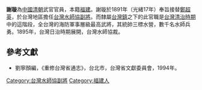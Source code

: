 '''謝璇'''為[[中國|中國]][[清朝|清朝]]武官官員，本籍[[福建|福建]]。謝璇於1891年（光緒17年）奉旨接替[[鄭超英|鄭超英]]，於台灣地區擔任[[台灣水師協|台灣水師協]][[副將|副將]]。而隸屬[[台灣鎮|台灣鎮]]之下的此官職是[[台灣清治時期|台灣清治時期]]中的這階段，全台灣的海防軍事層級最高武將，其統帥三標水營，數千名水師兵勇。1895年，台灣日治時期展開，台灣水師協裁。

==參考文獻==
*劉寧顏編，《重修台灣省通志》，台北市，台灣省文獻委員會，1994年。

{{start box}}
{{s-before|[[鄭超英|鄭超英]]}}
{{s-title|[[台灣水師協|台灣水師協]][[副將|副將]]|1891年上任}}
{{s-after|無}}
{{end box}}

[[Category:台灣水師協副將|Category:台灣水師協副將]]
[[Category:福建人|Category:福建人]]